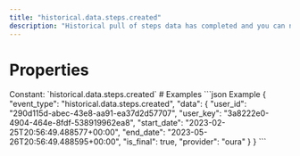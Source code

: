 ```yaml
---
title: "historical.data.steps.created"
description: "Historical pull of steps data has completed and you can now pull data for this resource."
---
```

# Properties
<ResponseField name="event_type" type="const string" required="true">
Constant: `historical.data.steps.created`
</ResponseField>
<ResponseField name="data" type="HistoricalDataCreated" required="true">
<Expandable title="HistoricalDataCreated" defaultOpen="true">
<ResponseField name="user_id" type="string" required="true">
</ResponseField>
<ResponseField name="user_key" type="string" required="true">
</ResponseField>
<ResponseField name="start_date" type="string" required="true">
</ResponseField>
<ResponseField name="end_date" type="string" required="true">
</ResponseField>
<ResponseField name="is_final" type="boolean" required="true">
</ResponseField>
<ResponseField name="provider" type="string" required="true">
</ResponseField>
</Expandable>
</ResponseField>
# Examples
<CodeGroup>
```json Example
{
  "event_type": "historical.data.steps.created",
  "data": {
    "user_id": "290d115d-abec-43e8-aa91-ea37d2d57707",
    "user_key": "3a8222e0-4904-464e-8fdf-538919962ea8",
    "start_date": "2023-02-25T20:56:49.488577+00:00",
    "end_date": "2023-05-26T20:56:49.488595+00:00",
    "is_final": true,
    "provider": "oura"
  }
}
```
</CodeGroup>
